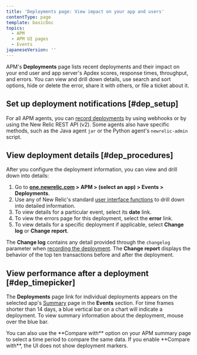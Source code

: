 ```yaml
---
title: 'Deployments page: View impact on your app and users'
contentType: page
template: basicDoc
topics:
  - APM
  - APM UI pages
  - Events
japaneseVersion: ''
---
```


APM's **Deployments** page lists recent deployments and their impact on your end user and app server's Apdex scores, response times, throughput, and errors. You can view and drill down details, use search and sort options, hide or delete the error, share it with others, or file a ticket about it.

## Set up deployment notifications [#dep_setup]

For all APM agents, you can [record deployments](/docs/apm/new-relic-apm/maintenance/recording-deployments) by using webhooks or by using the New Relic REST API (v2). Some agents also have specific methods, such as the Java agent `jar` or the Python agent's `newrelic-admin` script.

## View deployment details [#dep_procedures]

After you configure the deployment information, you can view and drill down into details:

1. Go to **[one.newrelic.com](https://one.newrelic.com) > APM > (select an app) > Events > Deployments**.
2. Use any of New Relic's standard [user interface functions](/docs/data-analysis/user-interface-functions/standard-page-functions) to drill down into detailed information.
3. To view details for a particular event, select its **date** link.
4. To view the errors page for this deployment, select the **error** link.
5. To view details for a specific deployment if applicable, select **Change log** or **Change report**.

The **Change log** contains any detail provided through the `changelog` parameter when [recording the deployment](/docs/apm/new-relic-apm/maintenance/recording-deployments). The **Change report** displays the behavior of the top ten transactions before and after the deployment.

## View performance after a deployment [#dep_timepicker]

The **Deployments** page link for individual deployments appears on the selected app's [Summary](/docs/applications-menu/applications-overview) page in the **Events** section. For time frames shorter than 14 days, a blue vertical bar on a chart will indicate a deployment. To view summary information about the deployment, mouse over the blue bar.

<Callout variant="tip">
  You can also use the **Compare with** option on your APM summary page to select a time period to compare the same data. If you enable **Compare with**, the UI does not show deployment markers.
</Callout>
